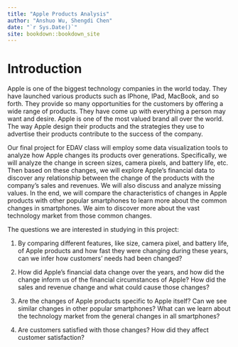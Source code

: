 ```yaml
--- 
title: "Apple Products Analysis"
author: "Anshuo Wu, Shengdi Chen"
date: "`r Sys.Date()`"
site: bookdown::bookdown_site
---
```


# Introduction

Apple is one of the biggest technology companies in the world today. They have launched various products such as IPhone, IPad, MacBook, and so forth. They provide so many opportunities for the customers by offering a wide range of products. They have come up with everything a person may want and desire. Apple is one of the most valued brand all over the world. The way Apple design their products and the strategies they use to advertise their products contribute to the success of the company. 

Our final project for EDAV class will employ some data visualization tools to analyze how Apple changes its products over generations. Specifically, we will analyze the change in screen sizes, camera pixels, and battery life, etc. Then based on these changes, we will explore Apple’s financial data to discover any relationship between the change of the products with the company’s sales and revenues. We will also discuss and analyze missing values. In the end, we will compare the characteristics of changes in Apple products with other popular smartphones to learn more about the common changes in smartphones. We aim to discover more about the vast technology market from those common changes. 

The questions we are interested in studying in this project:

1. By comparing different features, like size, camera pixel, and battery life, of Apple products and how fast they were changing during these years, can we infer how customers' needs had been changed?

2. How did Apple’s financial data change over the years, and how did the change inform us of the financial circumstances of Apple? How did the sales and revenue change and what could cause those changes?

3. Are the changes of Apple products specific to Apple itself? Can we see similar changes in other popular smartphones? What can we learn about the technology market from the general changes in all smartphones? 

4. Are customers satisfied with those changes? How did they affect customer satisfaction?


